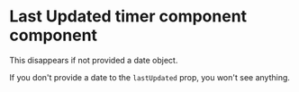 
<Meta title="Core|Last Updated" component={LastUpdated} />

# Last Updated timer component component

This disappears if not provided a date object.

<Preview>
  <Story name="Default (live) variant">
    <LastUpdated lastUpdated={new Date('1987-01-05T00:00:00.00')} />
  </Story>
  <Story name="Light variant">
    <LastUpdated live={false} lastUpdated={new Date('1987-01-05T00:00:00.00')} />
  </Story>
</Preview>

If you don't provide a date to the `lastUpdated` prop, you won't see anything.

<Preview>
  <Story name="No date provided (invisible)">
    <LastUpdated />
  </Story>
</Preview>
